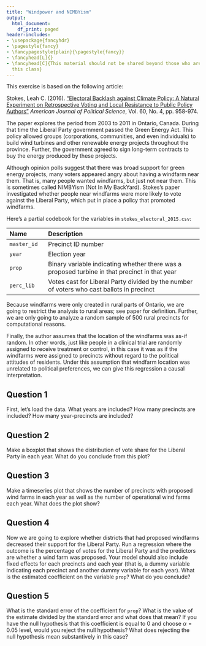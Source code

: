 ```yaml
---
title: "Windpower and NIMBYism"
output:
  html_document:
    df_print: paged
header-includes:
- \usepackage{fancyhdr}
- \pagestyle{fancy}
- \fancypagestyle{plain}{\pagestyle{fancy}}
- \fancyhead[L]{}
- \fancyhead[C]{This material should not be shared beyond those who are enrolled in
  this class}
---
```


This exercise is based on the following article:

Stokes, Leah C. (2016). ["Electoral Backlash against Climate Policy: A Natural Experiment on Retrospective Voting and Local Resistance to Public Policy Authors"](https://doi.org/10.1111/ajps.12220) *American Journal of Political Science*, Vol. 60, No. 4, pp. 958-974.  

The paper explores the period from 2003 to 2011 in Ontario, Canada.  During that time the Liberal Party government passed the Green Energy Act. This policy allowed groups (corporations, communities, and even individuals) to build wind turbines and other renewable energy projects throughout the province.  Further, the government agreed to sign long-term contracts to buy the energy produced by these projects.

Although opinion polls suggest that there was broad support for green energy projects, many voters appeared angry about having a windfarm near them.  That is, many people wanted windfarms, but just not near them.  This is sometimes called NIMBYism (Not In My BackYard).  Stokes's paper investigated whether people near windfarms were more likely to vote against the Liberal Party, which put in place a policy that promoted windfarms.

Here's a partial codebook for the variables in `stokes_electoral_2015.csv`: 

------------------------------------------------------------------------------------
Name             Description
---------------  -------------------------------------------------------------------
`master_id`      Precinct ID number 

`year`           Election year

`prop`           Binary variable indicating whether there was a proposed turbine in that precinct in that year 

`perc_lib`       Votes cast for Liberal Party divided by the number of voters who cast ballots in precinct

------------------------------------------------------------------------------------

Because windfarms were only created in rural parts of Ontario, we are going to restrict the analysis to rural areas; see paper for definition.  Further, we are only going to analyze a random sample of 500 rural precincts for computational reasons. 

Finally, the author assumes that the location of the windfarms was as-if random.  In other words, just like people in a clinical trial are randomly assigned to receive treatment or control, in this case it was as if the windfarms were assigned to precincts without regard to the political attitudes of residents. Under this assumption that windfarm location was unrelated to political preferences, we can give this regression a causal interpretation.

## Question 1

First, let's load the data. What years are included?  How many precincts are included? How many year-precincts are included?

## Question 2

Make a boxplot that shows the distribution of vote share for the Liberal Party in each year.  What do you conclude from this plot?

## Question 3

Make a timeseries plot that shows the number of precincts with proposed wind farms in each year as well as the number of operational wind farms each year.  What does the plot show?

## Question 4

Now we are going to explore whether districts that had proposed windfarms decreased their support for the Liberal Party.  Run a regression where the outcome is the percentage of votes for the Liberal Party and the predictors are whether a wind farm was proposed.  Your model should also include fixed effects for each precincts and each year (that is, a dummy variable indicating each precinct and another dummy variable for each year).  What is the estimated coefficient on the variable `prop`?  What do you conclude? 

## Question 5

What is the standard error of the coefficient for `prop`?  What is the value of the estimate divided by the standard error and what does that mean?  If you have the null hypothesis that this coefficient is equal to 0 and choose $\alpha = 0.05$ level, would you reject the null hypothesis?  What does rejecting the null hypothesis mean substantively in this case?

